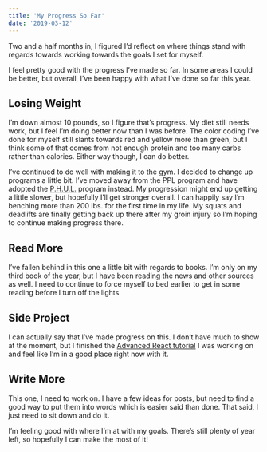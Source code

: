 ```yaml
---
title: 'My Progress So Far'
date: '2019-03-12'
---
```


Two and a half months in, I figured I’d reflect on where things stand with regards towards working towards the goals I set for myself.

I feel pretty good with the progress I’ve made so far. In some areas I could be better, but overall, I’ve been happy with what I’ve done so far this year.

## Losing Weight

I’m down almost 10 pounds, so I figure that’s progress. My diet still needs work, but I feel I’m doing better now than I was before. The color coding I’ve done for myself still slants towards red and yellow more than green, but I think some of that comes from not enough protein and too many carbs rather than calories. Either way though, I can do better.

I’ve continued to do well with making it to the gym. I decided to change up programs a little bit. I’ve moved away from the PPL program and have adopted the [P.H.U.L.](https://www.muscleandstrength.com/workouts/phul-workout) program instead. My progression might end up getting a little slower, but hopefully I’ll get stronger overall. I can happily say I’m benching more than 200 lbs. for the first time in my life. My squats and deadlifts are finally getting back up there after my groin injury so I’m hoping to continue making progress there.

## Read More

I’ve fallen behind in this one a little bit with regards to books. I’m only on my third book of the year, but I have been reading the news and other sources as well. I need to continue to force myself to bed earlier to get in some reading before I turn off the lights.

## Side Project

I can actually say that I’ve made progress on this. I don’t have much to show at the moment, but I finished the [Advanced React tutorial](https://advancedreact.com/) I was working on and feel like I’m in a good place right now with it.

## Write More

This one, I need to work on. I have a few ideas for posts, but need to find a good way to put them into words which is easier said than done. That said, I just need to sit down and do it.

I’m feeling good with where I’m at with my goals. There’s still plenty of year left, so hopefully I can make the most of it!

